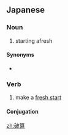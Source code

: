 ==Japanese==
{{ja-kanjitab|は|さん|yomi=on}}

===Noun===
{{ja-noun|はさん}}

# starting afresh

====Synonyms====
* {{ja-r|御破算|ごはさん}}

===Verb===
{{ja-verb-suru|はさん}}

# make a [[fresh start]]

====Conjugation====
{{ja-suru|はさん}}

[[zh:破算]]
